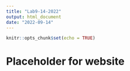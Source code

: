 ```yaml
---
title: "Lab9-14-2022"
output: html_document
date: "2022-09-14"
---
```


```r
knitr::opts_chunk$set(echo = TRUE)
```

# Placeholder for website